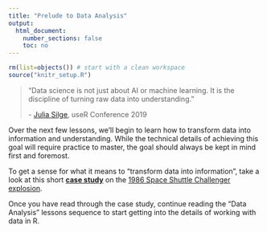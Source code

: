 ```yaml
---
title: "Prelude to Data Analysis"
output:
  html_document:
    number_sections: false
    toc: no
---
```


```r
rm(list=objects()) # start with a clean workspace
source("knitr_setup.R")
```

> "Data science is not just about AI or machine learning. It is the discipline of turning raw data into understanding."
>
> \- [Julia Silge](https://juliasilge.com/), useR Conference 2019

Over the next few lessons, we'll begin to learn how to transform data into information and understanding. While the technical details of achieving this goal will require practice to master, the goal should always be kept in mind first and foremost.

To get a sense for what it means to "transform data into information", take a look at this short [**case study**](challengerExplosion.html) on the [1986 Space Shuttle Challenger explosion](https://en.wikipedia.org/wiki/Space_Shuttle_Challenger_disaster).

Once you have read through the case study, continue reading the "Data Analysis" lessons sequence to start getting into the details of working with data in R.

